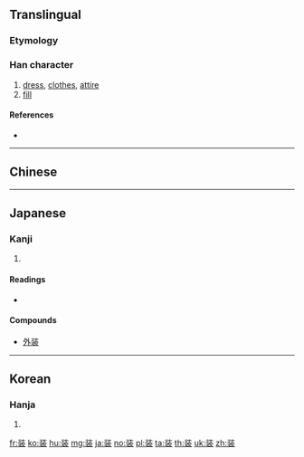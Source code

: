 {{character info/new}}
{{also|裝}}
==Translingual==

===Etymology===
{{Han simp|裝|f=爿|t=丬}}

===Han character===
{{Han char|rn=145|rad=衣|as=06|sn=12|four=|canj=LGYHV|ids=⿱壮衣}}

# [[dress]], [[clothes]], [[attire]]
# [[fill]]

====References====
* {{Han ref|kx=1116.341|dkj=34283|hdz=53087.060|uh=88C5|ud=35013}}

----

==Chinese==
{{zh-see|裝}}

----

==Japanese==

===Kanji===
{{ja-kanji|grade=6|rs=衣06}}

# {{defn|lang=ja|sort=衣06}}

====Readings====
* {{ja-readings|goon=[[しょう]] (shō)|kanon=[[そう]] (sō)|kun=[[よそおう]] (yosoou), [[よそおい]] (yosooi)}}

====Compounds====
* [[外装]]

----

==Korean==

===Hanja===
{{ko-hanja|hangeul=[[장]]|eumhun=|rv=jang|mr=chang|y=cang}}

# {{defn|lang=ko|sort=衣06}}

[[fr:装]]
[[ko:装]]
[[hu:装]]
[[mg:装]]
[[ja:装]]
[[no:装]]
[[pl:装]]
[[ta:装]]
[[th:装]]
[[uk:装]]
[[zh:装]]